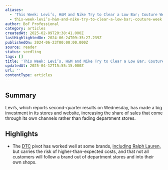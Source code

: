 ```yaml
---
aliases:
  - 'This Week: Levi’s, H&M and Nike Try to Clear a Low Bar; Couture Week'
  - this-week-levi’s-h&m-and-nike-try-to-clear-a-low-bar;-couture-week
author: BoF Professional
category: articles
createdAt: 2025-02-09T20:38:41.000Z
lastHighlightedOn: 2024-06-24T09:35:27.239Z
publishedOn: 2024-06-23T00:00:00.000Z
source: reader
status: seedling
tags: []
title: 'This Week: Levi’s, H&M and Nike Try to Clear a Low Bar; Couture Week'
updatedAt: 2025-04-12T15:55:15.000Z
url: ''
contentType: articles
---
```

## Summary

Levi’s, which reports second-quarter results on Wednesday, has made a big investment in its stores and website, increasing the share of sales that come through its own channels rather than fading department stores.

## Highlights

- The [DTC](https://clicks.businessoffashion.com/f/a/bRZEsgLbwdwSMIUdUririA~~/AAAHagA~/RgRoWqRoP0SvaHR0cHM6Ly93d3cuYnVzaW5lc3NvZmZhc2hpb24uY29tL3RvcGljcy9kaXJlY3QtdG8tY29uc3VtZXIvP3V0bV9zb3VyY2U9bmV3c2xldHRlcl9wcm9mZXNzaW9uYWxfd2Vla2FoZWFkJnV0bV9tZWRpdW09ZW1haWwmdXRtX2NhbXBhaWduPVRoZV9XZWVrX0FoZWFkXzIzMDYyNCZ1dG1fY29udGVudD1pbnRyb1cFc3BjZXVCCmZ0aB94ZnUNYIdSHmFsZXNzYW5kcm9kZXNhbnRpc0BuZWJ1bGFiLmNvbVgEAAAAJA~~) pivot has worked well at some brands, [including Ralph Lauren](https://clicks.businessoffashion.com/f/a/EwyftQ7diEbVci7wiQ7drw~~/AAAHagA~/RgRoWqRoP0TnaHR0cHM6Ly93d3cuYnVzaW5lc3NvZmZhc2hpb24uY29tL2FydGljbGVzL2x1eHVyeS9yYWxwaC1sYXVyZW4tdGFrZXMtYS12aWN0b3J5LWxhcC13b21lbnN3ZWFyLW5ldy15b3JrLWZhc2hpb24tc2hvdy8_dXRtX3NvdXJjZT1uZXdzbGV0dGVyX3Byb2Zlc3Npb25hbF93ZWVrYWhlYWQmdXRtX21lZGl1bT1lbWFpbCZ1dG1fY2FtcGFpZ249VGhlX1dlZWtfQWhlYWRfMjMwNjI0JnV0bV9jb250ZW50PWludHJvVwVzcGNldUIKZnRoH3hmdQ1gh1IeYWxlc3NhbmRyb2Rlc2FudGlzQG5lYnVsYWIuY29tWAQAAAAk), but carries the risk of higher-than-expected costs, and that not all customers will follow a brand out of department stores and into their own shops.
